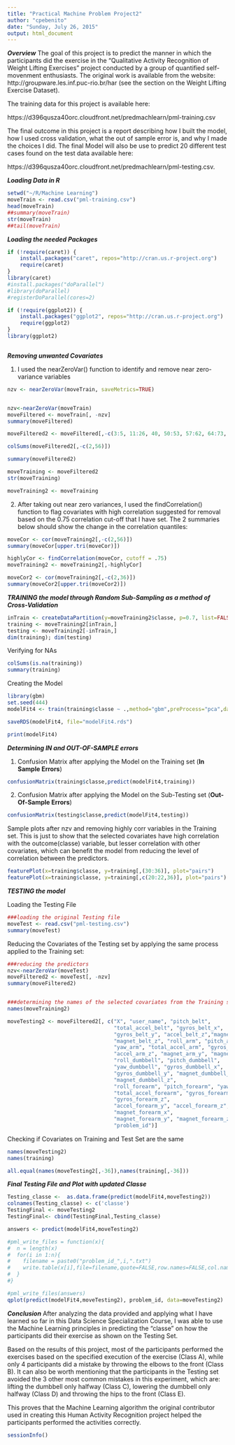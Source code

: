 ```yaml
---
title: "Practical Machine Problem Project2"
author: "cpebenito"
date: "Sunday, July 26, 2015"
output: html_document
---
```



***Overview***
The goal of this project is to predict the manner in which the participants did the exercise in the  "Qualitative Activity Recognition of Weight Lifting Exercises" project conducted by a group of quantified self-movenment enthusiasts. The original work is available from the website: http://groupware.les.inf.puc-rio.br/har (see the section on the Weight Lifting Exercise Dataset). 

The training data for this project is available here: 

https://d396qusza40orc.cloudfront.net/predmachlearn/pml-training.csv

The final outcome in this project is a report describing how I built the model, how I used cross validation, what the out of sample error is, and why I made the choices I did. The final Model will also be use to predict 20 different test cases found on the test data available here: 

https://d396qusza40orc.cloudfront.net/predmachlearn/pml-testing.csv. 


***Loading Data in R***
```r
setwd("~/R/Machine Learning")
moveTrain <- read.csv("pml-training.csv")
head(moveTrain)
##summary(moveTrain)
str(moveTrain)
##tail(moveTrain)

```

***Loading the needed Packages***
```r
if (!require(caret)) {
    install.packages("caret", repos="http://cran.us.r-project.org")
    require(caret)
}
library(caret)
#install.packages("doParallel")
#library(doParallel)
#registerDoParallel(cores=2)

if (!require(ggplot2)) {
    install.packages("ggplot2", repos="http://cran.us.r-project.org")
    require(ggplot2)
}
library(ggplot2)



```


***Removing unwanted Covariates***

1. I used the nearZeroVar() function to identify and remove near zero-variance variables 
```r
nzv <- nearZeroVar(moveTrain, saveMetrics=TRUE)


nzv<-nearZeroVar(moveTrain)
moveFiltered <- moveTrain[, -nzv]
summary(moveFiltered)

moveFiltered2 <- moveFiltered[,-c(3:5, 11:26, 40, 50:53, 57:62, 64:73, 86:88, 90), drop=FALSE]

colSums(moveFiltered2[,-c(2,56)])

summary(moveFiltered2)

moveTraining <- moveFiltered2
str(moveTraining)

moveTraining2 <- moveTraining

```

2. After taking out near zero variances, I used the findCorrelation() function to flag covariates with high correlation suggested for removal based on the 0.75 correlation cut-off that I have set. The 2 summaries below should show the change in the correlation quantiles:
```r
moveCor <- cor(moveTraining2[,-c(2,56)])
summary(moveCor[upper.tri(moveCor)])

highlyCor <- findCorrelation(moveCor, cutoff = .75)
moveTraining2 <- moveTraining2[,-highlyCor]

moveCor2 <- cor(moveTraining2[,-c(2,36)])
summary(moveCor2[upper.tri(moveCor2)])

```

***TRAINING the model through Random Sub-Sampling as a method of Cross-Validation*** 
```r
inTrain <- createDataPartition(y=moveTraining2$classe, p=0.7, list=FALSE)
training <- moveTraining2[inTrain,]
testing <- moveTraining2[-inTrain,]
dim(training); dim(testing)

```

Verifying for NAs
```r
colSums(is.na(training))
summary(training)

```


Creating the Model
```r
library(gbm)
set.seed(444)
modelFit4 <- train(training$classe ~ .,method="gbm",preProcess="pca",data=training)

saveRDS(modelFit4, file="modelFit4.rds")

```

```r
print(modelFit4)
```

***Determining IN and OUT-OF-SAMPLE errors***

1. Confusion Matrix after applying the Model on the Training set (**In Sample Errors**)
```r
confusionMatrix(training$classe,predict(modelFit4,training))

```


2. Confusion Matrix after applying the Model on the Sub-Testing set (**Out-Of-Sample Errors**)
```r
confusionMatrix(testing$classe,predict(modelFit4,testing))

```



Sample plots after nzv and removing highly corr variables in the Training set. This is just to show that the selected covariates have high correlation with the outcome(classe) variable, but lesser correlation with other covariates, which can benefit the model from reducing the level of correlation between the predictors.


```r
featurePlot(x=training$classe, y=training[,(30:36)], plot="pairs")
featurePlot(x=training$classe, y=training[,c(20:22,36)], plot="pairs")

```


***TESTING the model*** 

Loading the Testing File
```r
###loading the original Testing file
moveTest <- read.csv("pml-testing.csv")
summary(moveTest)

```

Reducing the Covariates of the Testing set by applying the same process applied to the Training set:
```r
###reducing the predictors 
nzv<-nearZeroVar(moveTest)
moveFiltered2 <- moveTest[, -nzv]
summary(moveFiltered2)


###determining the names of the selected covariates from the Training set
names(moveTraining2)

moveTesting2 <- moveFiltered2[, c("X", "user_name", "pitch_belt", 
                                  "total_accel_belt", "gyros_belt_x",
                                  "gyros_belt_y", "accel_belt_z","magnet_belt_y",
                                  "magnet_belt_z", "roll_arm", "pitch_arm",
                                  "yaw_arm", "total_accel_arm", "gyros_arm_y",
                                  "accel_arm_z", "magnet_arm_y", "magnet_arm_z",
                                  "roll_dumbbell", "pitch_dumbbell", 
                                  "yaw_dumbbell", "gyros_dumbbell_x", 
                                  "gyros_dumbbell_y", "magnet_dumbbell_y", 
                                  "magnet_dumbbell_z",
                                  "roll_forearm", "pitch_forearm", "yaw_forearm",
                                  "total_accel_forearm", "gyros_forearm_x", 
                                  "gyros_forearm_z",
                                  "accel_forearm_y", "accel_forearm_z", 
                                  "magnet_forearm_x",
                                  "magnet_forearm_y", "magnet_forearm_z", 
                                  "problem_id")] 
```

Checking if Covariates on Training and Test Set are the same
```r
names(moveTesting2)
names(training)

all.equal(names(moveTesting2[,-36]),names(training[,-36]))

```


***Final Testing File and Plot with updated Classe***
```r
Testing_classe <-  as.data.frame(predict(modelFit4,moveTesting2))
colnames(Testing_classe) <- c('classe')
TestingFinal <- moveTesting2
TestingFinal<- cbind(TestingFinal,Testing_classe)

answers <- predict(modelFit4,moveTesting2)

#pml_write_files = function(x){  
#  n = length(x) 
#  for(i in 1:n){
#    filename = paste0("problem_id_",i,".txt")
#    write.table(x[i],file=filename,quote=FALSE,row.names=FALSE,col.names=FALSE)
#  }
#}

#pml_write_files(answers)
qplot(predict(modelFit4,moveTesting2), problem_id, data=moveTesting2)

```


***Conclusion***
After analyzing the data provided and applying what I have learned so far in this Data Science Specialization Course, I was able to use the Machine Learning principles in predicting the "classe" on how the participants did their exercise as shown on the Testing Set. 

Based on the results of this project, most of the participants performed the exercises based on the specified execution of the exercise (Class A), while only  4 participants did a mistake by throwing the elbows to the front (Class B). It can also be worth mentioning that the participants in the Testing set avoided the 3 other most common mistakes in this experiment, which are: lifting the dumbbell only halfway (Class C), lowering the dumbbell only halfway (Class D) and throwing the hips to the front (Class E).

This proves that the Machine Learning algorithm the original contributor used in creating this Human Activity Recognition project helped the participants performed the activities correctly.


```r
sessionInfo()
```
